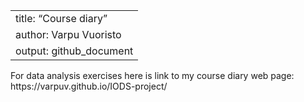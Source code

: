 
---
title: "Course diary"
author: Varpu Vuoristo
output: github_document
---

For data analysis exercises here is link to my course diary web page:
https://varpuv.github.io/IODS-project/




